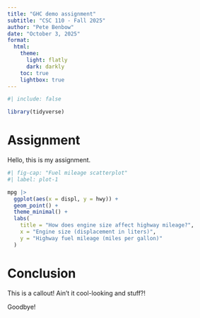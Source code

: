 ```yaml
---
title: "GHC demo assignment"
subtitle: "CSC 110 - Fall 2025"
author: "Pete Benbow"
date: "October 3, 2025"
format:
  html:
    theme:
      light: flatly
      dark: darkly
    toc: true
    lightbox: true
---
```


```r
#| include: false

library(tidyverse)
```

# Assignment

Hello, this is my assignment.


```r
#| fig-cap: "Fuel mileage scatterplot"
#| label: plot-1

mpg |>
  ggplot(aes(x = displ, y = hwy)) + 
  geom_point() + 
  theme_minimal() + 
  labs(
    title = "How does engine size affect highway mileage?",
    x = "Engine size (displacement in liters)",
    y = "Highway fuel mileage (miles per gallon)"
  )
```

# Conclusion

::: callout-tip
This is a callout! Ain't it cool-looking and stuff?!
:::

Goodbye!
